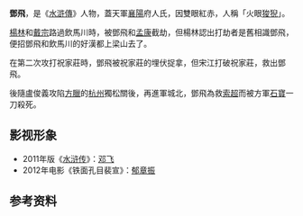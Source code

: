 {{Otheruses|other=名为邓飞的其他人物|邓飞}}
{{unreferenced|time=2019-06-14T13:57:05+00:00}}
{{水浒人物
|人物姓名 = 鄧飛
|座次 = 49，地煞星
|星名 = 地闔星
|绰号 = 火眼狻猊
|身份 = 飲馬川強人
|使用兵器 = 鐵鏈
|梁山职司 = 馬軍小彪將兼遠探出哨頭領
|出场回目 = 044
|赞诗 = 原是襄陽閒撲漢，<br />江湖飄蕩不思歸。<br />多餐人肉雙睛赤，<br />火眼狻猊是鄧飛。
}}

'''鄧飛'''，是《[[水滸傳|水滸傳]]》人物，蓋天軍[[襄陽|襄陽]]府人氏，因雙眼紅赤，人稱「火眼[[狻猊|狻猊]]」。

[[楊林|楊林]]和[[戴宗|戴宗]]路過飲馬川時，被鄧飛和[[孟康|孟康]]截劫，但楊林認出打劫者是舊相識鄧飛，便招鄧飛和飲馬川的好漢都上梁山去了。

在第二次攻打祝家莊時，鄧飛被祝家莊的埋伏捉拿，但宋江打破祝家莊，救出鄧飛。

後隨盧俊義攻陷[[方臘|方臘]]的[[杭州|杭州]]獨松關後，再進軍城北，鄧飛為救[[索超|索超]]而被方軍[[石寶|石寶]]一刀殺死。

== 影视形象 ==
*2011年版《[[水浒传_(2011年电视剧)|水浒传]]》：[[邓飞_(演员)|邓飞]]
*2012年电影《铁面孔目裴宣》：[[郁章振|郁章振]]

== 参考资料 ==
{{reflist}}

{{梁山泊馬軍小彪將兼遠探出哨頭領}}
{{108将}}